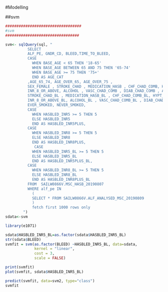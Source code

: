 #Modelling

##svm

```r
##################################
#svm
#################################

svm<- sqlQuery(sql, "
          SELECT  
          ALF_PE, GNDR_CD, BLEED,TIME_TO_BLEED,
          CASE 
          	WHEN BASE_AGE < 65 THEN '18-65'
          	WHEN BASE_AGE BETWEEN 65 AND 75 THEN '65-74'
          	WHEN BASE_AGE >= 75 THEN '75+'
          	END AS AGE_CAT
          ,AGE_65_74, AGE_OVER_65, AGE_OVER_75 ,
          SEX_FEMALE , STROKE_CHAD , MEDICATION_HASB , CHF_CHAD_COMB, HYPT_GP , LIV_HAS_COMB, RENAL_HAS_GP , INR_5_OR_ABOVE ,
          INR_8_OR_ABOVE, ALCOHOL , VASC_CHAD_COMB , DIAB_CHAD_COMB , AC_BASELINE_2017 , MJ_BLEEDING_HASB_P , MJ_BLEEDING_GP , HASBLED_INR5 , HASBLED_INR8, CHADSVASC,
          STROKE_CHAD_BL , MEDICATION_HASB_BL , CHF_CHAD_COMB_BL, HYPT_GP_BL , LIV_HAS_COMB_BL, RENAL_HAS_GP_BL , INR_5_OR_ABOVE_BL ,
          INR_8_OR_ABOVE_BL, ALCOHOL_BL , VASC_CHAD_COMB_BL , DIAB_CHAD_COMB_BL , MJ_BLEEDING_HASB_P_BL , MJ_BLEEDING_GP_BL , HASBLED_INR5_BL , HASBLED_INR8_BL, CHADSVASC_BL,
          EVER_SMOKED, NEVER_SMOKED, 
          CASE
          	WHEN HASBLED_INR5 >= 5 THEN 5
          	ELSE HASBLED_INR5
          	END AS HASBLED_INR5PLUS,
          CASE
          	WHEN HASBLED_INR8 >= 5 THEN 5
          	ELSE HASBLED_INR8
          	END AS HASBLED_INR8PLUS,
          	 CASE
          	WHEN HASBLED_INR5_BL >= 5 THEN 5
          	ELSE HASBLED_INR5_BL
          	END AS HASBLED_INR5PLUS_BL,
          CASE
          	WHEN HASBLED_INR8_BL >= 5 THEN 5
          	ELSE HASBLED_INR8_BL
          	END AS HASBLED_INR8PLUS_BL
          FROM 	SAILW0866V.MSC_HASB_20190807
          WHERE alf_pe IN 
          	(
          	SELECT * FROM SAILW0866V.ALF_ANALYSED_MSC_20190809
          	)
          	fetch first 1000 rows only
		")
sdata<-svm

library(e1071)

sdata$HASBLED_INR5_BL=as.factor(sdata$HASBLED_INR5_BL)
str(sdata$BLEED)
svmfit = svm(as.factor(BLEED) ~HASBLED_INR5_BL, data=sdata,
             kernel = "linear",
             cost = 3,
             scale = FALSE)

print(svmfit)
plot(svmfit, sdata$HASBLED_INR5_BL)

predict(svmfit, data=svm2, type="class")
svmfit

```


